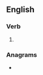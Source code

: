 ==English==

===Verb===
{{head|en|verb form}}

# {{en-third-person singular of|feeble}}

===Anagrams===
* {{anagrams|en|beflees}}